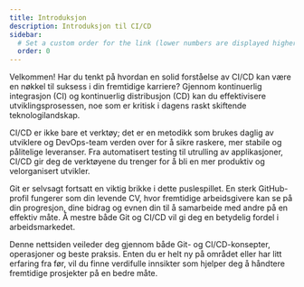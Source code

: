 ```yaml
---
title: Introduksjon
description: Introduksjon til CI/CD
sidebar:
  # Set a custom order for the link (lower numbers are displayed higher up)
  order: 0
---
```



Velkommen! Har du tenkt på hvordan en solid forståelse av CI/CD kan være en nøkkel til suksess i din fremtidige karriere? Gjennom kontinuerlig integrasjon (CI) og kontinuerlig distribusjon (CD) kan du effektivisere utviklingsprosessen, noe som er kritisk i dagens raskt skiftende teknologilandskap.

CI/CD er ikke bare et verktøy; det er en metodikk som brukes daglig av utviklere og DevOps-team verden over for å sikre raskere, mer stabile og pålitelige leveranser. Fra automatisert testing til utrulling av applikasjoner, CI/CD gir deg de verktøyene du trenger for å bli en mer produktiv og velorganisert utvikler.

Git er selvsagt fortsatt en viktig brikke i dette puslespillet. En sterk GitHub-profil fungerer som din levende CV, hvor fremtidige arbeidsgivere kan se på din progresjon, dine bidrag og evnen din til å samarbeide med andre på en effektiv måte. Å mestre både Git og CI/CD vil gi deg en betydelig fordel i arbeidsmarkedet.

Denne nettsiden veileder deg gjennom både Git- og CI/CD-konsepter, operasjoner og beste praksis. Enten du er helt ny på området eller har litt erfaring fra før, vil du finne verdifulle innsikter som hjelper deg å håndtere fremtidige prosjekter på en bedre måte.

<ExperienceCID />
<Experience />
<LikeThisPage />

